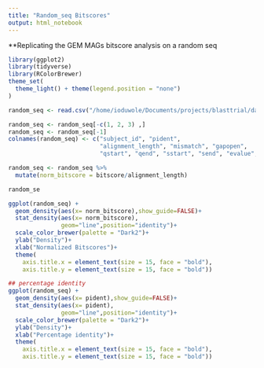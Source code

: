 ```yaml
---
title: "Random_seq Bitscores"
output: html_notebook
---
```

**Replicating the GEM MAGs bitscore analysis on a random seq 


```r
library(ggplot2)
library(tidyverse)
library(RColorBrewer)
theme_set(
  theme_light() + theme(legend.position = "none") 
)

random_seq <- read.csv("/home/ioduwole/Documents/projects/blasttrial/data/outputs/random_seq_output.tsv", sep = "\t", header =  FALSE)

random_seq <- random_seq[-c(1, 2, 3) ,]
random_seq <- random_seq[-1]
colnames(random_seq) <- c("subject_id", "pident",
                          "alignment_length", "mismatch", "gapopen", 
                          "qstart", "qend", "sstart", "send", "evalue", "bitscore")

random_seq <- random_seq %>%
  mutate(norm_bitscore = bitscore/alignment_length)

random_se

ggplot(random_seq) + 
  geom_density(aes(x= norm_bitscore),show_guide=FALSE)+
  stat_density(aes(x= norm_bitscore),
               geom="line",position="identity")+
  scale_color_brewer(palette = "Dark2")+
  ylab("Density")+
  xlab("Normalized Bitscores")+
  theme(
    axis.title.x = element_text(size = 15, face = "bold"),
    axis.title.y = element_text(size = 15, face = "bold"))

## percentage identity
ggplot(random_seq) + 
  geom_density(aes(x= pident),show_guide=FALSE)+
  stat_density(aes(x= pident),
               geom="line",position="identity")+
  scale_color_brewer(palette = "Dark2")+
  ylab("Density")+
  xlab("Percentage identity")+
  theme(
    axis.title.x = element_text(size = 15, face = "bold"),
    axis.title.y = element_text(size = 15, face = "bold"))


```

